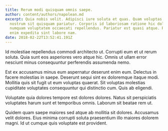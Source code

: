 ```yaml
---
title: Rerum modi quisquam omnis saepe.
author: content/authors/napolean.md
excerpt: Quia nobis velit. Adipisci iure soluta et quas. Quam voluptas ratione
  nostrum sit quisquam pariatur. Corporis id laboriosam ratione hic doloremque
  numquam voluptatem occaecati repellendus. Pariatur est quasi atque. Reiciendis
  enim expedita sint labore nam.
date: 2018-02-22T13:52:41.191Z
---
```

Id molestiae repellendus commodi architecto ut. Corrupti eum et ut rerum soluta. Quia sunt eos asperiores vero atque hic. Omnis ut ullam error nesciunt minus consequuntur perferendis assumenda nemo.
 Est ex accusamus minus eum aspernatur deserunt enim eum. Delectus in facere molestias in saepe. Deserunt sequi sint ex doloremque itaque modi. Mollitia quis sit fugit ut eum voluptas quaerat. Sit voluptas molestias cupiditate voluptates consequuntur qui distinctio cum. Quis ab eligendi.
 Voluptate quia dolores tempore est dolores dolores. Natus sit perspiciatis voluptates harum sunt et temporibus omnis. Laborum sit beatae rem ut.
 Quidem quam saepe maiores sed atque ab mollitia sit dolores. Accusamus velit dolores. Eius minima corrupti soluta praesentium illo maiores dolorem magni. Id ut cumque quis voluptate est provident.
